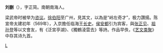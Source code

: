 '''刘删'''（{{bd|?||?|}}），字正简。南朝南海人。

梁武帝时被举为[[咨议|咨议]]。[[徐伯阳|徐伯阳]]至广州，見其文，以為是“岭左奇才”，极力讚揚。陈宣帝太建初年（569年），入京擔任临海王[[长史|长史]]。[[侯安都|侯安都]]引为宾客，與[[张正见|张正见]]、[[祖孙登|祖孙登]]等以文會友，有《泛宮亭湖》、《獨鶴淩雲去》等詩。作品早佚，《[[艺文类聚|艺文类聚]]》中存其诗九首。

{{南北朝人物小作品}}
[[category:南北朝政治人物|L]]